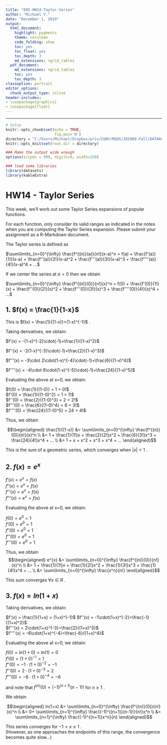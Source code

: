 ```yaml
---
title: "605-HW14-Taylor-Series"
author: "Michael Y."
date: "December 1, 2019"
output:
  html_document:
    highlight: pygments
    theme: cerulean
    code_folding: show
    toc: yes
    toc_float: yes
    toc_depth: 3
    md_extensions: +grid_tables
  pdf_document:
    md_extensions: +grid_tables
    toc: yes
    toc_depth: 3
classoption: portrait
editor_options:
  chunk_output_type: inline
header-includes: 
- \usepackage{graphicx}
- \usepackage{float}
---
```


<style>
  .main-container {
    max-width: 1200px !important;
  }
</style>

---


```r
# Setup
knitr::opts_chunk$set(echo = TRUE,
                      fig.pos='H')
directory = "C:/Users/Michael/Dropbox/priv/CUNY/MSDS/201909-Fall/DATA605_Larry/20191201_Week14/"
knitr::opts_knit$set(root.dir = directory)

### Make the output wide enough
options(scipen = 999, digits=9, width=150)
```

```r
### load some libraries
library(datasets)
library(kableExtra)
```

# HW14 - Taylor Series

This week, we'll work out some Taylor Series expansions of popular functions.

For each function, only consider its valid ranges as indicated in the notes when you are
computing the Taylor Series expansion. Please submit your assignment as a R-Markdown
document.

The Taylor series is defined as   

$\sum\limits_{n=0}^{\infty} \frac{f^{(n)}(a)}{n!}(x-a)^n 
= f(a) 
+ \frac{f'(a)}{1!}(x-a) 
+ \frac{f''(a)}{2!}(x-a)^2 
+ \frac{f'''(a)}{3!}(x-a)^3 
+ \frac{f''''(a)}{4!}(x-a)^4 + ...$

If we center the series at $a=0$ then we obtain 

$\sum\limits_{n=0}^{\infty} \frac{f^{(n)}(0)}{n!}(x)^n 
= f(0) 
+ \frac{f'(0)}{1!}(x) 
+ \frac{f''(0)}{2!}(x)^2 
+ \frac{f'''(0)}{3!}(x)^3 
+ \frac{f''''(0)}{4!}(x)^4 + ...$

\newpage
## 1. $f(x) = \frac{1}{1-x}$

This is $f(x) = \frac{1}{(1-x)}=(1-x)^{-1}$ .   

Taking derivatives, we obtain:     


$f'(x) = -(1-x)^{-2}\cdot(-1)=\frac{1}{(1-x)^2}$    

$f''(x) = -2(1-x)^{-3}\cdot(-1)=\frac{2}{(1-x)^3}$    

$f'''(x) = -3\cdot 2\cdot(1-x)^{-4}\cdot(-1)=\frac{6}{(1-x)^4}$    

$f''''(x) = -4\cdot 6\cdot(1-x)^{-5}\cdot(-1)=\frac{24}{(1-x)^5}$    


Evaluating the above at x=0, we obtain:   

$f(0)     = \frac{1}{(1-0)}    =  1  = 0!$    
$f'(0)    = \frac{1}{(1-0)^2}  =  1  = 1!$    
$f''(0)   = \frac{2}{(1-0)^3}  =  2  = 2!$    
$f'''(0)  = \frac{6}{(1-0)^4}  =  6  = 3!$    
$f''''(0) = \frac{24}{(1-0)^5} =  24 = 4!$    

Thus, we obtain   

$$\begin{aligned}
\frac{1}{(1-x)} 
&= \sum\limits_{n=0}^{\infty} \frac{f^{(n)}(0)}{n!}(x)^n \\
&= 1 + \frac{1}{1!}x + \frac{2}{2!}x^2 + \frac{6}{3!}x^3 + \frac{24}{4!}x^4 + ... \\
&= 1 + x + x^2 + x^3 + x^4 + ...
\end{aligned}$$


This is the sum of a geometric series, which converges when $|x|<1$ .    

\newpage
## 2. $f(x) = e^x$

$f'(x) = e^x = f(x)$    
$f''(x) = e^x = f(x)$    
$f'''(x) = e^x = f(x)$    
$f''''(x) = e^x = f(x)$    

Evaluating the above at x=0, we obtain:   

$f(0)     = e^0    =  1$    
$f'(0)    = e^0    =  1$    
$f''(0)   = e^0    =  1$    
$f'''(0)  = e^0    =  1$    
$f''''(0) = e^0    =  1$    
   

Thus, we obtain   
$$\begin{aligned} 
e^{x} 
&= \sum\limits_{n=0}^{\infty} \frac{f^{(n)}(0)}{n!}(x)^n \\
&= 1 + \frac{1}{1!}x + \frac{1}{2!}x^2 + \frac{1}{3!}x^3 + \frac{1}{4!}x^4 + ... \\
&= \sum\limits_{n=0}^{\infty} \frac{x^n}{n!} 
\end{aligned}$$

This sum converges $\forall x \in R$  .

\newpage
## 3. $f(x) = ln(1 + x)$

Taking derivatives, we obtain:     

$f'(x) = \frac{1}{1+x} = (1+x)^{-1}$
$f''(x) = -1\cdot(1+x)^{-2}=\frac{-1}{(1+x)^2}$    
$f'''(x) = 2\cdot(1+x)^{-3}=\frac{2}{(1+x)^3}$    
$f''''(x) = -6\cdot(1+x)^{-4}=\frac{-6}{(1+x)^4}$    

Evaluating the above at x=0, we obtain:   

$f(0) = ln(1+0) = ln(1) = 0$    
$f'(0) = (1+0)^{-1} = 1$    
$f''(0) = -1\cdot(1+0)^{-2} = -1$    
$f'''(0) = 2\cdot(1+0)^{-3} = 2$     
$f''''(0) = -6\cdot(1+0)^{-4} = -6$   

and note that $f^{(n)}(0)=(-1)^{(n+1)}(n-1)!$ for $n \ge 1$ .

We obtain

$$\begin{aligned} 
ln(1+x)
&= \sum\limits_{n=0}^{\infty} \frac{f^{(n)}(0)}{n!}(x)^n \\
&= 0+ \sum\limits_{n=1}^{\infty} \frac{(-1)^{(n+1)}(n-1)!}{n!}x^n \\
&= \sum\limits_{n=1}^{\infty} \frac{(-1)^{(n+1)}x^n}{n}
\end{aligned}$$

This series converges for $-1 < x \le 1$ .   
(However, as one approaches the endpoints of this range, the convergence becomes quite slow...)

